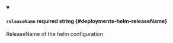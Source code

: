 
<details className="config-field" data-expandable="false" open>
<summary>

#### `releaseName` <span className="config-field-required" data-required="false">required</span> <span className="config-field-type">string</span> <span className="config-field-default"></span> <span className="config-field-enum"></span> {#deployments-helm-releaseName}

ReleaseName of the helm configuration

</summary>



</details>
